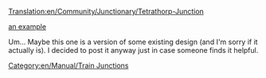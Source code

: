 [[Translation:en/Community/Junctionary/Tetrathorp-Junction]]
{{en/Expand|This article does not read like a manual, and needs much expansion. Picture. (non external link)}}

[http://celestia.ru/times/?p=115 an example]

Um... Maybe this one is a version of some existing design (and I'm sorry if it actually is).
I decided to post it anyway just in case someone finds it helpful.

[[Category:en/Manual/Train Junctions]]